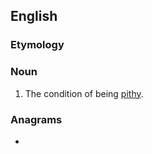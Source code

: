 ==English==

===Etymology===
{{suffix|en|pithy|ness}}

===Noun===
{{en-noun|-|+}}

# The condition of being [[pithy]].

===Anagrams===
* {{anagrams|en|a=ehiinpsst|spitshine}}